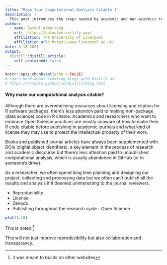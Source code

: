 ```yaml
---
title: "Make Your Computational Analysis Citable 1"
description: |
  This post introduces the steps needed by academic and non-acadmics to make their computational analysis citable regardless of being published in journals. 
author:
  - name: Batool Almarzouq 
    url:  https://batoolmm.netlify.app/
    affiliation: The University of Liverpool
    affiliation_url: https://www.liverpool.ac.uk/
date: 3-18-2021
output:
  distill::distill_article:
    self_contained: false
---
```


```r
knitr::opts_chunk$set(echo = FALSE)
# Learn more about creating blogs with Distill at:
# https://rstudio.github.io/distill/blog.html
```

#### Why make our computational analysis citable?

Although there are overwhelming resources about licensing and citation for R software packages, there's less attention paid to making non-package (data science) code in R citable. Academics and researchers who want to embrace Open Science practices are mostly unaware of how to make their R code citable before publishing in academic journals and what kind of license they may use to protect the intellectual property of their work.

Books and published journal articles have always been supplemented with DOIs (digital object identifiers), a key element in the process of research and academic discourse but there's less attention paid to unpublished computational analysis, which is usually abandoned in GitHub (or in someone's drive).

As a researcher, we often spend long time planning and designing our project, collecting and processing data but we often can't publish all the results and analysis if it deemed uninteresting to the journal reviewers.

-   Reproducibility
-   License
-   Zenodo
-   Publishing throughout the research cycle - Open Science

```r
plot(1:10)
```

This is noted [^1]

[^1]: it was meant to builds on other websites

<aside>

This will not just improve reproducibility but also collaboration and transparancy.

</aside>
